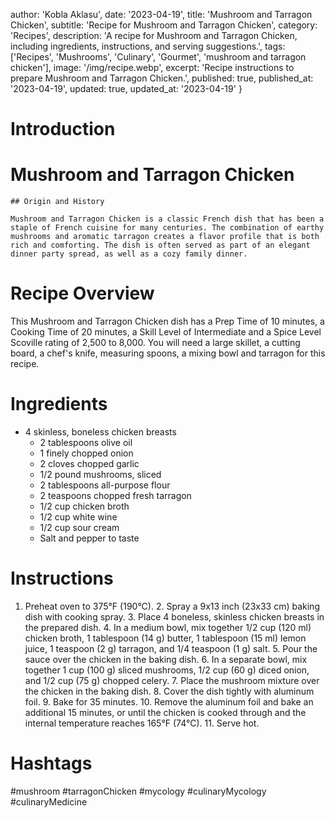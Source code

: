 
  author: 'Kobla Aklasu',
  date: '2023-04-19',
  title: 'Mushroom and Tarragon Chicken',
  subtitle: 'Recipe for Mushroom and Tarragon Chicken',
  category: 'Recipes',
  description: 'A recipe for Mushroom and Tarragon Chicken, including ingredients, instructions, and serving suggestions.',
  tags: ['Recipes', 'Mushrooms', 'Culinary', 'Gourmet', 'mushroom and tarragon chicken'],
  image: '/img/recipe.webp',
  excerpt: 'Recipe instructions to prepare Mushroom and Tarragon Chicken.',
  published: true,
  published_at: '2023-04-19',
  updated: true,
  updated_at: '2023-04-19'
}


  # Introduction

# Mushroom and Tarragon Chicken
    
    ## Origin and History
    
    Mushroom and Tarragon Chicken is a classic French dish that has been a staple of French cuisine for many centuries. The combination of earthy mushrooms and aromatic tarragon creates a flavor profile that is both rich and comforting. The dish is often served as part of an elegant dinner party spread, as well as a cozy family dinner.

# Recipe Overview

This Mushroom and Tarragon Chicken dish has a Prep Time of 10 minutes, a Cooking Time of 20 minutes, a Skill Level of Intermediate and a Spice Level Scoville rating of 2,500 to 8,000. You will need a large skillet, a cutting board, a chef's knife, measuring spoons, a mixing bowl and tarragon for this recipe.

# Ingredients

- 4 skinless, boneless chicken breasts
    - 2 tablespoons olive oil
    - 1 finely chopped onion
    - 2 cloves chopped garlic
    - 1/2 pound mushrooms, sliced
    - 2 tablespoons all-purpose flour
    - 2 teaspoons chopped fresh tarragon
    - 1/2 cup chicken broth
    - 1/2 cup white wine
    - 1/2 cup sour cream
    - Salt and pepper to taste

# Instructions

1. Preheat oven to 375°F (190°C).
    2. Spray a 9x13 inch (23x33 cm) baking dish with cooking spray.
    3. Place 4 boneless, skinless chicken breasts in the prepared dish.
    4. In a medium bowl, mix together 1/2 cup (120 ml) chicken broth, 1 tablespoon (14 g) butter, 1 tablespoon (15 ml) lemon juice, 1 teaspoon (2 g) tarragon, and 1/4 teaspoon (1 g) salt.
    5. Pour the sauce over the chicken in the baking dish.
    6. In a separate bowl, mix together 1 cup (100 g) sliced mushrooms, 1/2 cup (60 g) diced onion, and 1/2 cup (75 g) chopped celery.
    7. Place the mushroom mixture over the chicken in the baking dish.
    8. Cover the dish tightly with aluminum foil.
    9. Bake for 35 minutes.
    10.  Remove the aluminum foil and bake an additional 15 minutes, or until the chicken is cooked through and the internal temperature reaches 165°F (74°C).
    11. Serve hot.

# Hashtags

#mushroom #tarragonChicken #mycology #culinaryMycology #culinaryMedicine




